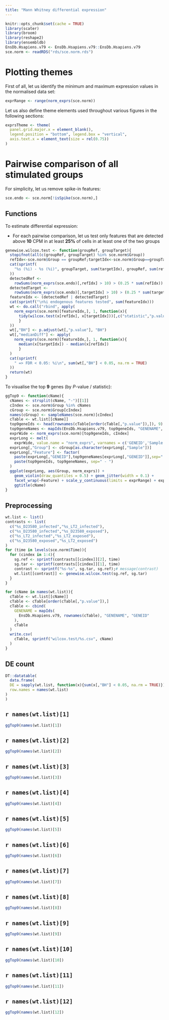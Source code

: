 ```yaml
---
title: "Mann Whitney differential expression"
---
```


<!-- As HTML pages are built independently, large objects need to be
reimported from disk, and smaller ones quickly recomputed. -->

```r
knitr::opts_chunk$set(cache = TRUE)
library(scater)
library(broom)
library(reshape2)
library(ensembldb)
EnsDb.Hsapiens.v79 <- EnsDb.Hsapiens.v79::EnsDb.Hsapiens.v79
sce.norm <- readRDS("rds/sce.norm.rds")
```

# Plotting themes

First of all, let us identify the minimum and maximum expression values in the
normalised data set:

```r
exprRange <- range(norm_exprs(sce.norm))
```

Let us also define theme elements used throughout various figures
in the following sections:

```r
exprsTheme <- theme(
  panel.grid.major.x = element_blank(),
  legend.position = "bottom", legend.box = "vertical",
  axis.text.x = element_text(size = rel(0.75))
)
```

# Pairwise comparison of all stimulated groups {.tabset}

For simplicity, let us remove spike-in features:

```r
sce.endo <- sce.norm[!isSpike(sce.norm),]
```

## Functions

To estimate differential expression:

* For each pairwise comparison, let us test only features that are detected
  above **10** CPM in at least **25%** of cells in at least one of the
  two groups

```r
genewise.wilcox.test <- function(groupRef, groupTarget){
  stopifnot(all(c(groupRef, groupTarget) %in% sce.norm$Group))
  refIdx<-sce.norm$Group == groupRef;targetIdx<-sce.norm$Group==groupTarget
  cat(sprintf(
    "%s (%i) - %s (%i)", groupTarget, sum(targetIdx), groupRef, sum(refIdx)
  ))
  detectedRef <-
    rowSums(norm_exprs(sce.endo)[,refIdx] > 10) > (0.25 * sum(refIdx))
  detectedTarget <-
    rowSums(norm_exprs(sce.endo)[,targetIdx] > 10) > (0.25 * sum(targetIdx))
  featureIdx <- (detectedRef | detectedTarget)
  cat(sprintf("\n%i endogenous features tested", sum(featureIdx)))
  wt <- do.call("rbind", apply(
    norm_exprs(sce.norm)[featureIdx,], 1, function(x){
      tidy(wilcox.test(x[refIdx], x[targetIdx]))[,c("statistic","p.value")]
      }
  ))
  wt[,"BH"] <- p.adjust(wt[,"p.value"], "BH")
  wt[,"medianDiff"] <- apply(
    norm_exprs(sce.norm)[featureIdx,], 1, function(x){
      median(x[targetIdx]) - median(x[refIdx])
      }
  )
  cat(sprintf(
    " => FDR < 0.05: %i\n", sum(wt[,"BH"] < 0.05, na.rm = TRUE)
  ))
  return(wt)
}
```

To visualise the top **9** genes (by *P*-value / statistic):

```r
ggTop9 <- function(cName){
  cNames <- strsplit(cName, "-")[[1]]
  cIndex <- sce.norm$Group %in% cNames
  cGroup <- sce.norm$Group[cIndex]
  names(cGroup) <- sampleNames(sce.norm)[cIndex]
  cTable <- wt.list[[cName]]
  top9geneIds <- head(rownames(cTable[order(cTable[,"p.value"]),]), 9)
  top9geneNames <- mapIds(EnsDb.Hsapiens.v79, top9geneIds, "GENENAME", "GENEID")
  exprWide <- norm_exprs(sce.norm)[top9geneIds, cIndex]
  exprLong <- melt(
    exprWide, value.name = "norm_exprs", varnames = c('GENEID','Sample'))
  exprLong[,"Group"] <- cGroup[as.character(exprLong[,"Sample"])]
  exprLong[,"Feature"] <- factor(
    paste(exprLong[,"GENEID"],top9geneNames[exprLong[,"GENEID"]],sep=" - "),
    paste(top9geneIds, top9geneNames, sep=" - ")
  )
  ggplot(exprLong, aes(Group, norm_exprs)) +
    geom_violin(draw_quantiles = 0.5) + geom_jitter(width = 0.1) +
    facet_wrap(~Feature) + scale_y_continuous(limits = exprRange) + exprsTheme +
    ggtitle(cName)
}
```

## Preprocessing

```r
wt.list <- list()
contrasts <- list(
  c("%s_D23580_infected","%s_LT2_infected"),
  c("%s_D23580_infected","%s_D23580_exposed"),
  c("%s_LT2_infected","%s_LT2_exposed"),
  c("%s_D23580_exposed","%s_LT2_exposed")
)
for (time in levels(sce.norm$Time)){
  for (cindex in 1:4){
    sg.ref <- sprintf(contrasts[[cindex]][2], time)
    sg.tar <- sprintf(contrasts[[cindex]][1], time)
    contrast <- sprintf("%s-%s", sg.tar, sg.ref);# message(contrast)
    wt.list[[contrast]] <- genewise.wilcox.test(sg.ref, sg.tar)
  }
}
```

```r
for (cName in names(wt.list)){
  cTable <- wt.list[[cName]]
  cTable <- cTable[order(cTable[,"p.value"]),]
  cTable <- cbind(
    GENENAME = mapIds(
      EnsDb.Hsapiens.v79, rownames(cTable), "GENENAME", "GENEID"
    ),
    cTable
  )
  write.csv(
    cTable, sprintf("wilcox.test/%s.csv", cName)
  )
}
```

## DE count

```r
DT::datatable(
  data.frame(
  DE = sapply(wt.list, function(x){sum(x[,"BH"] < 0.05, na.rm = TRUE)}),
  row.names = names(wt.list)
)
)
```

## `r names(wt.list)[1]`

```r
ggTop9(names(wt.list)[1])
```

## `r names(wt.list)[2]`

```r
ggTop9(names(wt.list)[2])
```

## `r names(wt.list)[3]`

```r
ggTop9(names(wt.list)[3])
```

## `r names(wt.list)[4]`

```r
ggTop9(names(wt.list)[4])
```

## `r names(wt.list)[5]`

```r
ggTop9(names(wt.list)[5])
```

## `r names(wt.list)[6]`

```r
ggTop9(names(wt.list)[6])
```

## `r names(wt.list)[7]`

```r
ggTop9(names(wt.list)[7])
```

## `r names(wt.list)[8]`

```r
ggTop9(names(wt.list)[8])
```

## `r names(wt.list)[9]`

```r
ggTop9(names(wt.list)[9])
```

## `r names(wt.list)[10]`

```r
ggTop9(names(wt.list)[10])
```

## `r names(wt.list)[11]`

```r
ggTop9(names(wt.list)[11])
```

## `r names(wt.list)[12]`

```r
ggTop9(names(wt.list)[12])
```



